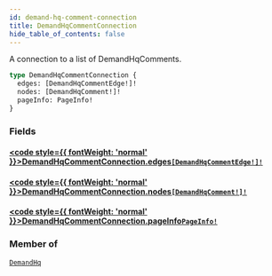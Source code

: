 ```yaml
---
id: demand-hq-comment-connection
title: DemandHqCommentConnection
hide_table_of_contents: false
---
```








A connection to a list of DemandHqComments.

```graphql
type DemandHqCommentConnection {
  edges: [DemandHqCommentEdge!]!
  nodes: [DemandHqComment!]!
  pageInfo: PageInfo!
}
```


### Fields

#### [<code style={{ fontWeight: 'normal' }}>DemandHqCommentConnection.<b>edges</b></code>](#)<Bullet />[`[DemandHqCommentEdge!]!`](/demand/api/graphql-admin/reference/objects/demand-hq-comment-edge) <Badge class="secondary" text="non-null"/> <Badge class="secondary" text="object"/>
> 
> 

#### [<code style={{ fontWeight: 'normal' }}>DemandHqCommentConnection.<b>nodes</b></code>](#)<Bullet />[`[DemandHqComment!]!`](/demand/api/graphql-admin/reference/objects/demand-hq-comment) <Badge class="secondary" text="non-null"/> <Badge class="secondary" text="object"/>
> 
> 

#### [<code style={{ fontWeight: 'normal' }}>DemandHqCommentConnection.<b>pageInfo</b></code>](#)<Bullet />[`PageInfo!`](/demand/api/graphql-admin/reference/objects/page-info) <Badge class="secondary" text="non-null"/> <Badge class="secondary" text="object"/>
> 
> 



### Member of

[`DemandHq`](/demand/api/graphql-admin/reference/objects/demand-hq)  <Badge class="secondary" text="object"/>



